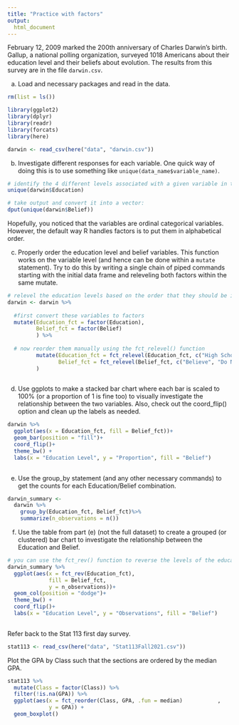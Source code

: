 ```yaml
---
title: "Practice with factors"
output:
  html_document
---
```

February 12, 2009 marked the 200th anniversary of Charles Darwin’s birth. Gallup, a national polling organization, surveyed 1018 Americans about their education level and their beliefs about evolution. The results from this survey are in the file `darwin.csv`.

  a. Load and necessary packages and read in the data.

```r
rm(list = ls())

library(ggplot2)
library(dplyr)
library(readr)
library(forcats)
library(here)

darwin <- read_csv(here("data", "darwin.csv"))

```


  b. Investigate different responses for each variable. One quick way of doing this is to use something like `unique(data_name$variable_name)`.
  
```r
# identify the 4 different levels associated with a given variable in the data set
unique(darwin$Education)

# take output and convert it into a vector:
dput(unique(darwin$Belief))
```

Hopefully, you noticed that the variables are ordinal categorical variables. However, the default way R handles factors is to put them in alphabetical order. 

  c. Properly order the education level and belief variables. This function works on the variable level (and hence can be done within a `mutate` statement). Try to do this by writing a single chain of piped commands starting with the initial data frame and releveling both factors within the same mutate.
  
```r
# relevel the education levels based on the order that they should be in
darwin <- darwin %>%
  
  #first convert these variables to factors
  mutate(Education_fct = factor(Education),
         Belief_fct = factor(Belief)
         ) %>%
  
  # now reorder them manually using the fct_relevel() function
         mutate(Education_fct = fct_relevel(Education_fct, c("High School or Less", "Some College", "College Graduate", "Postgraduate")),
                Belief_fct = fct_relevel(Belief_fct, c("Believe", "Do Not Believe", "No Opinion"))
         )
         
```

  d. Use ggplots to make a stacked bar chart where each bar is scaled to 100% (or a proportion of 1 is fine too) to visually investigate the relationship between the two variables. Also, check out the coord_flip() option and clean up the labels as needed.
```r
darwin %>%
  ggplot(aes(x = Education_fct, fill = Belief_fct))+
  geom_bar(position = "fill")+
  coord_flip()+
  theme_bw() +
  labs(x = "Education Level", y = "Proportion", fill = "Belief")
  
```
  
    
  e. Use the group_by statement (and any other necessary commands) to get the counts for each Education/Belief combination. 
```r
darwin_summary <-
  darwin %>%
    group_by(Education_fct, Belief_fct)%>%
    summarize(n_observations = n())

```
  
  f. Use the table from part (e) (not the full dataset) to create a grouped (or clustered) bar chart to investigate the relationship between the Education and Belief.
```r
# you can use the fct_rev() function to reverse the levels of the education groups
darwin_summary %>%
  ggplot(aes(x = fct_rev(Education_fct), 
             fill = Belief_fct,
             y = n_observations))+
  geom_col(position = "dodge")+
  theme_bw() +
  coord_flip()+
  labs(x = "Education Level", y = "Observations", fill = "Belief")
  
```

  
Refer back to the Stat 113 first day survey.

```r
stat113 <- read_csv(here("data", "Stat113Fall2021.csv"))
```


Plot the GPA by Class such that the sections are ordered by the median GPA.

```r
stat113 %>%
  mutate(Class = factor(Class)) %>%
  filter(!is.na(GPA)) %>%
  ggplot(aes(x = fct_reorder(Class, GPA, .fun = median)           , 
             y = GPA)) +
  geom_boxplot()
```


